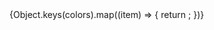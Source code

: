 
<Meta title='Colors' />

<ColorPalette>
  {Object.keys(colors).map((item) => {
    return <ColorItem key={item} title={item} subtitle={item + ' color'} colors={colors[item]} />;
  })}
</ColorPalette>
